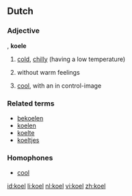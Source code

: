 ==Dutch==

===Adjective===
{{infl|nl|adjective}}, '''koele'''

# {{literally|lang=nl}} [[cold]], [[chilly]] (having a low temperature)
# {{figuratively|lang=nl}} without warm feelings
# {{figuratively|lang=nl}} [[cool]], with an in control-image

===Related terms===
* [[bekoelen]]
* [[koelen]]
* [[koelte]]
* [[koeltjes]]

===Homophones===
* [[cool#Dutch|cool]]

[[id:koel]]
[[li:koel]]
[[nl:koel]]
[[vi:koel]]
[[zh:koel]]